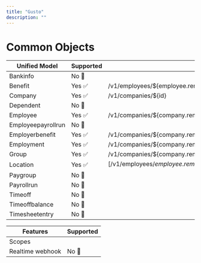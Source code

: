 ```yaml
---
title: "Gusto"
description: ""
---
```


# Common Objects
 
| Unified Model    | Supported | Provider Endpoints |
| ---------------- | --------- | ------------------ |
| Bankinfo         | No 🚫     |                    |
| Benefit          | Yes ✅    |   /v1/employees/${employee.remote_id}/employee_benefits                 |
| Company          | Yes ✅    |      /v1/companies/${id}              |
| Dependent        | No 🚫     |                    |
| Employee         | Yes ✅    |     /v1/companies/${company.remote_id}/employees               |
| Employeepayrollrun | No 🚫   |                    |
| Employerbenefit  | Yes ✅    |           /v1/companies/${company.remote_id}/company_benefits         |
| Employment       | Yes ✅    |             /v1/companies/${company.remote_id}/employees        |
| Group            | Yes ✅    |      /v1/companies/${company.remote_id}/departments              |
| Location         | Yes ✅    |        [/v1/employees/${employee.remote_id}/work_addresses , /v1/employees/${employee.remote_id}/home_addresses]            |
| Paygroup         | No 🚫     |                    |
| Payrollrun       | No 🚫     |                    |
| Timeoff          | No 🚫     |                    |
| Timeoffbalance   | No 🚫     |                    |
| Timesheetentry   | No 🚫     |                    |


| Features | Supported                           |
| -------- | ------------------------------------- |
| Scopes     ||
| Realtime webhook     | No 🚫|
